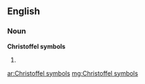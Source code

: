 ==English==

===Noun===
'''Christoffel symbols'''

# {{plural of|[[Christoffel symbol]]}}

[[ar:Christoffel symbols]]
[[mg:Christoffel symbols]]